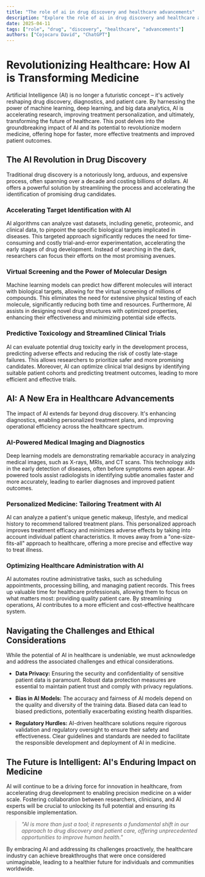 ```yaml
---
title: "The role of ai in drug discovery and healthcare advancements"
description: "Explore the role of ai in drug discovery and healthcare advancements in this detailed guide, offering insights, strategies, and practical tips to enhance your understanding and application of the topic."
date: 2025-04-11
tags: ["role", "drug", "discovery", "healthcare", "advancements"]
authors: ["Cojocaru David", "ChatGPT"]
---
```


# Revolutionizing Healthcare: How AI is Transforming Medicine

Artificial Intelligence (AI) is no longer a futuristic concept – it's actively reshaping drug discovery, diagnostics, and patient care. By harnessing the power of machine learning, deep learning, and big data analytics, AI is accelerating research, improving treatment personalization, and ultimately, transforming the future of healthcare. This post delves into the groundbreaking impact of AI and its potential to revolutionize modern medicine, offering hope for faster, more effective treatments and improved patient outcomes.

## The AI Revolution in Drug Discovery

Traditional drug discovery is a notoriously long, arduous, and expensive process, often spanning over a decade and costing billions of dollars. AI offers a powerful solution by streamlining the process and accelerating the identification of promising drug candidates.

### Accelerating Target Identification with AI

AI algorithms can analyze vast datasets, including genetic, proteomic, and clinical data, to pinpoint the specific biological targets implicated in diseases. This targeted approach significantly reduces the need for time-consuming and costly trial-and-error experimentation, accelerating the early stages of drug development. Instead of searching in the dark, researchers can focus their efforts on the most promising avenues.

### Virtual Screening and the Power of Molecular Design

Machine learning models can predict how different molecules will interact with biological targets, allowing for the virtual screening of millions of compounds. This eliminates the need for extensive physical testing of each molecule, significantly reducing both time and resources. Furthermore, AI assists in designing novel drug structures with optimized properties, enhancing their effectiveness and minimizing potential side effects.

### Predictive Toxicology and Streamlined Clinical Trials

AI can evaluate potential drug toxicity early in the development process, predicting adverse effects and reducing the risk of costly late-stage failures. This allows researchers to prioritize safer and more promising candidates. Moreover, AI can optimize clinical trial designs by identifying suitable patient cohorts and predicting treatment outcomes, leading to more efficient and effective trials.

## AI: A New Era in Healthcare Advancements

The impact of AI extends far beyond drug discovery. It's enhancing diagnostics, enabling personalized treatment plans, and improving operational efficiency across the healthcare spectrum.

### AI-Powered Medical Imaging and Diagnostics

Deep learning models are demonstrating remarkable accuracy in analyzing medical images, such as X-rays, MRIs, and CT scans. This technology aids in the early detection of diseases, often before symptoms even appear. AI-powered tools assist radiologists in identifying subtle anomalies faster and more accurately, leading to earlier diagnoses and improved patient outcomes.

### Personalized Medicine: Tailoring Treatment with AI

AI can analyze a patient's unique genetic makeup, lifestyle, and medical history to recommend tailored treatment plans. This personalized approach improves treatment efficacy and minimizes adverse effects by taking into account individual patient characteristics. It moves away from a "one-size-fits-all" approach to healthcare, offering a more precise and effective way to treat illness.

### Optimizing Healthcare Administration with AI

AI automates routine administrative tasks, such as scheduling appointments, processing billing, and managing patient records. This frees up valuable time for healthcare professionals, allowing them to focus on what matters most: providing quality patient care. By streamlining operations, AI contributes to a more efficient and cost-effective healthcare system.

## Navigating the Challenges and Ethical Considerations

While the potential of AI in healthcare is undeniable, we must acknowledge and address the associated challenges and ethical considerations.

- **Data Privacy:** Ensuring the security and confidentiality of sensitive patient data is paramount. Robust data protection measures are essential to maintain patient trust and comply with privacy regulations.

- **Bias in AI Models:** The accuracy and fairness of AI models depend on the quality and diversity of the training data. Biased data can lead to biased predictions, potentially exacerbating existing health disparities.

- **Regulatory Hurdles:** AI-driven healthcare solutions require rigorous validation and regulatory oversight to ensure their safety and effectiveness. Clear guidelines and standards are needed to facilitate the responsible development and deployment of AI in medicine.

## The Future is Intelligent: AI's Enduring Impact on Medicine

AI will continue to be a driving force for innovation in healthcare, from accelerating drug development to enabling precision medicine on a wider scale. Fostering collaboration between researchers, clinicians, and AI experts will be crucial to unlocking its full potential and ensuring its responsible implementation.

> _"AI is more than just a tool; it represents a fundamental shift in our approach to drug discovery and patient care, offering unprecedented opportunities to improve human health."_

By embracing AI and addressing its challenges proactively, the healthcare industry can achieve breakthroughs that were once considered unimaginable, leading to a healthier future for individuals and communities worldwide.

